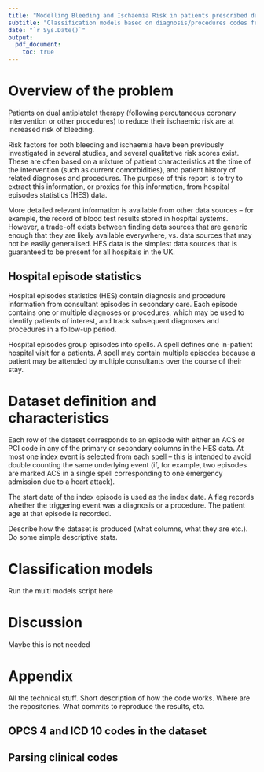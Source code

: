 ```yaml
---
title: "Modelling Bleeding and Ischaemia Risk in patients prescribed dual antiplatelet therapy"
subtitle: "Classification models based on diagnosis/procedures codes from HES data"
date: "`r Sys.Date()`"
output:
  pdf_document:
    toc: true
---
```


# Overview of the problem

Patients on dual antiplatelet therapy (following percutaneous coronary intervention or other procedures) to reduce their ischaemic risk are at increased risk of bleeding. 

Risk factors for both bleeding and ischaemia have been previously investigated in several studies, and several qualitative risk scores exist. These are often based on a mixture of patient characteristics at the time of the intervention (such as current comorbidities), and patient history of related diagnoses and procedures. The purpose of this report is to try to extract this information, or proxies for this information, from hospital episodes statistics (HES) data.

More detailed relevant information is available from other data sources -- for example, the record of blood test results stored in hospital systems. However, a trade-off exists between finding data sources that are generic enough that they are likely available everywhere, vs. data sources that may not be easily generalised. HES data is the simplest data sources that is guaranteed to be present for all hospitals in the UK.

## Hospital episode statistics

Hospital episodes statistics (HES) contain diagnosis and procedure information from consultant episodes in secondary care. Each episode contains one or multiple diagnoses or procedures, which may be used to identify patients of interest, and track subsequent diagnoses and procedures in a follow-up period.

Hospital episodes group episodes into spells. A spell defines one in-patient hospital visit for a patients. A spell may contain multiple episodes because a patient may be attended by multiple consultants over the course of their stay.

# Dataset definition and characteristics

Each row of the dataset corresponds to an episode with either an ACS or PCI code in any of the primary or secondary columns in the HES data. At most one index event is selected from each spell -- this is intended to avoid double counting the same underlying event (if, for example, two episodes are marked ACS in a single spell corresponding to one emergency admission due to a heart attack).

The start date of the index episode is used as the index date. A flag records whether the triggering event was a diagnosis or a procedure. The patient age at that episode is recorded.

Describe how the dataset is produced (what columns, what they are etc.). Do some simple descriptive stats.

# Classification models

Run the multi models script here

# Discussion

Maybe this is not needed 

# Appendix

All the technical stuff. Short description of how the code works. Where are the repositories. What commits to reproduce the results, etc.

## OPCS 4 and ICD 10 codes in the dataset

## Parsing clinical codes

